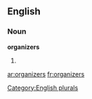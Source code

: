 
==English==

===Noun===
'''organizers'''

# {{plural of|[[organizer]]}}

[[Category:English plurals]]

[[ar:organizers]]
[[fr:organizers]]